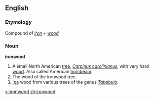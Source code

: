 ==English==

===Etymology===
Compound of ''[[iron]]'' + ''[[wood]]''

===Noun===
'''ironwood'''

# A small North American [[tree]], ''[[Carpinus carolinianus]]'', with very hard [[wood]].  Also called American [[hornbeam]].
# The wood of the ironwood tree.
# [[Ipe]] wood from various trees of the genus ''[[Tabebuia]]''.

[[vi:ironwood]]
[[zh:ironwood]]